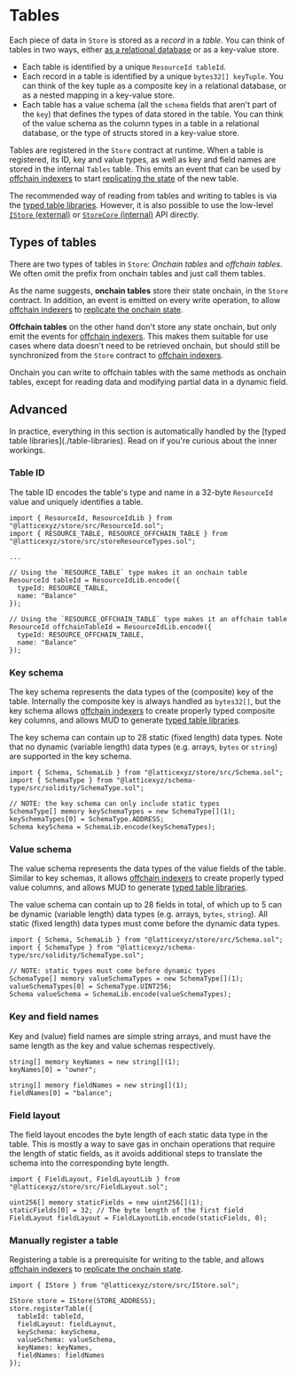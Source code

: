 
# Tables

Each piece of data in `Store` is stored as a _record_ in a _table_.
You can think of tables in two ways, either [as a relational database](./data-model) or as a key-value store.

- Each table is identified by a unique `ResourceId tableId`.
- Each record in a table is identified by a unique `bytes32[] keyTuple`.
  You can think of the key tuple as a composite key in a relational database, or as a nested mapping in a key-value store.
- Each table has a value schema (all the `schema` fields that aren't part of the `key`) that defines the types of data stored in the table.
  You can think of the value schema as the column types in a table in a relational database, or the type of structs stored in a key-value store.

Tables are registered in the `Store` contract at runtime.
When a table is registered, its ID, key and value types, as well as key and field names are stored in the internal `Tables` table.
This emits an event that can be used by [offchain indexers](../services/indexer) to start [replicating the state](/guides/replicating-onchain-state) of the new table.

The recommended way of reading from tables and writing to tables is via the [typed table libraries](./table-libraries).
However, it is also possible to use the low-level [`IStore` (external)](./reference/store) or [`StoreCore` (internal)](./reference/store-core) API directly.

## Types of tables

There are two types of tables in `Store`: _Onchain tables_ and _offchain tables_.
We often omit the prefix from onchain tables and just call them tables.

As the name suggests, **onchain tables** store their state onchain, in the `Store` contract.
In addition, an event is emitted on every write operation, to allow [offchain indexers](../services/indexer) to [replicate the onchain state](/guides/replicating-onchain-state).

**Offchain tables** on the other hand don't store any state onchain, but only emit the events for [offchain indexers](../services/indexer).
This makes them suitable for use cases where data doesn't need to be retrieved onchain, but should still be synchronized from the `Store` contract to [offchain indexers](../services/indexer).

Onchain you can write to offchain tables with the same methods as onchain tables, except for reading data and modifying partial data in a dynamic field.

## Advanced

<Callout type="info" emoji="ⓘ">
  In practice, everything in this section is automatically handled by the [typed table libraries](./table-libraries).
  Read on if you're curious about the inner workings.
</Callout>

### Table ID

The table ID encodes the table's type and name in a 32-byte `ResourceId` value and uniquely identifies a table.

```solidity copy
import { ResourceId, ResourceIdLib } from "@latticexyz/store/src/ResourceId.sol";
import { RESOURCE_TABLE, RESOURCE_OFFCHAIN_TABLE } from "@latticexyz/store/src/storeResourceTypes.sol";

...

// Using the `RESOURCE_TABLE` type makes it an onchain table
ResourceId tableId = ResourceIdLib.encode({
  typeId: RESOURCE_TABLE,
  name: "Balance"
});

// Using the `RESOURCE_OFFCHAIN_TABLE` type makes it an offchain table
ResourceId offchainTableId = ResourceIdLib.encode({
  typeId: RESOURCE_OFFCHAIN_TABLE,
  name: "Balance"
});
```

### Key schema

The key schema represents the data types of the (composite) key of the table.
Internally the composite key is always handled as `bytes32[]`, but the key schema allows [offchain indexers](../services/indexer) to create properly typed composite key columns, and allows MUD to generate [typed table libraries](./table-libraries).

The key schema can contain up to 28 static (fixed length) data types.
Note that no dynamic (variable length) data types (e.g. arrays, `bytes` or `string`) are supported in the key schema.

```solidity copy
import { Schema, SchemaLib } from "@latticexyz/store/src/Schema.sol";
import { SchemaType } from "@latticexyz/schema-type/src/solidity/SchemaType.sol";

// NOTE: the key schema can only include static types
SchemaType[] memory keySchemaTypes = new SchemaType[](1);
keySchemaTypes[0] = SchemaType.ADDRESS;
Schema keySchema = SchemaLib.encode(keySchemaTypes);
```

### Value schema

The value schema represents the data types of the value fields of the table.
Similar to key schemas, it allows [offchain indexers](../services/indexer) to create properly typed value columns, and allows MUD to generate [typed table libraries](./table-libraries).

The value schema can contain up to 28 fields in total, of which up to 5 can be dynamic (variable length) data types (e.g. arrays, `bytes`, `string`).
All static (fixed length) data types must come before the dynamic data types.

```solidity copy
import { Schema, SchemaLib } from "@latticexyz/store/src/Schema.sol";
import { SchemaType } from "@latticexyz/schema-type/src/solidity/SchemaType.sol";

// NOTE: static types must come before dynamic types
SchemaType[] memory valueSchemaTypes = new SchemaType[](1);
valueSchemaTypes[0] = SchemaType.UINT256;
Schema valueSchema = SchemaLib.encode(valueSchemaTypes);
```

### Key and field names

Key and (value) field names are simple string arrays, and must have the same length as the key and value schemas respectively.

```solidity copy
string[] memory keyNames = new string[](1);
keyNames[0] = "owner";

string[] memory fieldNames = new string[](1);
fieldNames[0] = "balance";
```

### Field layout

The field layout encodes the byte length of each static data type in the table.
This is mostly a way to save gas in onchain operations that require the length of static fields, as it avoids additional steps to translate the schema into the corresponding byte length.

```solidity copy
import { FieldLayout, FieldLayoutLib } from "@latticexyz/store/src/FieldLayout.sol";

uint256[] memory staticFields = new uint256[](1);
staticFields[0] = 32; // The byte length of the first field
FieldLayout fieldLayout = FieldLayoutLib.encode(staticFields, 0);
```

### Manually register a table

Registering a table is a prerequisite for writing to the table, and allows [offchain indexers](../services/indexer) to [replicate the onchain state](/guides/replicating-onchain-state).

```solidity copy
import { IStore } from "@latticexyz/store/src/IStore.sol";

IStore store = IStore(STORE_ADDRESS);
store.registerTable({
  tableId: tableId,
  fieldLayout: fieldLayout,
  keySchema: keySchema,
  valueSchema: valueSchema,
  keyNames: keyNames,
  fieldNames: fieldNames
});
```
